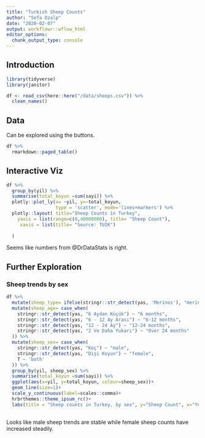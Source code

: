 ```yaml
---
title: "Turkish Sheep Counts"
author: "Sefa Ozalp"
date: "2020-02-07"
output: workflowr::wflow_html
editor_options:
  chunk_output_type: console
---
```


## Introduction

```r
library(tidyverse)
library(janitor)

df <- read_csv(here::here("/data/sheeps.csv")) %>%
  clean_names()


```


## Data

Can be explored using the buttons. 
```r
df %>% 
  rmarkdown::paged_table()
```


## Interactive Viz
```r
df %>% 
  group_by(yil) %>% 
  summarise(total_koyun =sum(sayi)) %>% 
  plotly::plot_ly(x= ~yil, y=~total_koyun, 
                  type = 'scatter', mode='lines+markers') %>% 
  plotly::layout( title="Sheep Counts in Turkey",
    yaxis = list(range=c(0,40000000), title= "Sheep Count"),
     xaxis = list(title= "Source: TUIK")
    
  )
```

Seems like numbers from @DrDataStats is right.

## Further Exploration

### Sheep trends by sex


```r
df %>% 
  mutate(sheep_type= ifelse(stringr::str_detect(yas, 'Merinos'), "merinos", "other")) %>% 
  mutate(sheep_age= case_when( 
    stringr::str_detect(yas, "6 Aydan Küçük") ~ "6 months", 
    stringr::str_detect(yas, "6 - 12 Ay Arası") ~ "6-12 months", 
    stringr::str_detect(yas, "12 - 24 Ay") ~ "12-24 months", 
    stringr::str_detect(yas, "2 Ve Daha Yukarı") ~ "Over 24 months"
  )) %>% 
  mutate(sheep_sex= case_when( 
    stringr::str_detect(yas, "Koç") ~ "male", 
    stringr::str_detect(yas, "Dişi Koyun") ~ "female", 
    T ~ 'both'
  )) %>% 
  group_by(yil, sheep_sex) %>% 
  summarise(total_koyun =sum(sayi)) %>% 
  ggplot(aes(x=yil, y=total_koyun, colour=sheep_sex))+
  geom_line(size=1)+
  scale_y_continuous(label=scales::comma)+
  hrbrthemes::theme_ipsum_rc()+
  labs(title = "Sheep counts in Turkey, by sex", y="Sheep Count", x="Year", subtitle = "Source: TUIK",caption = "@SefaOzalp, 2020")
  
```

Looks like male sheep trends are stable while female sheep counts have increased steadily. 


